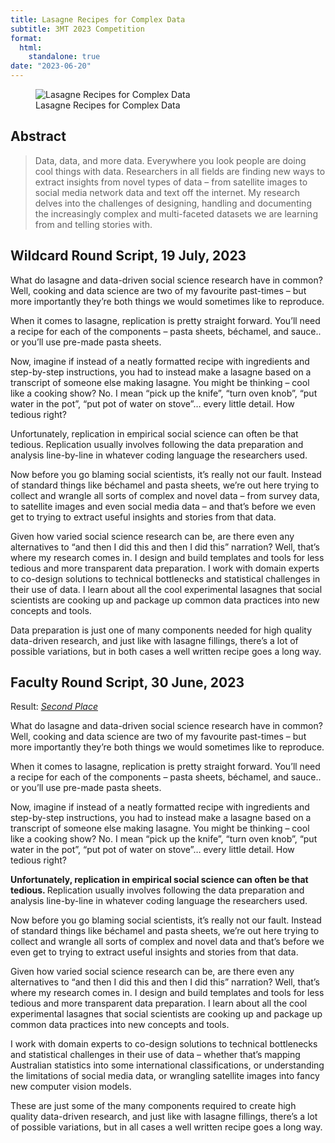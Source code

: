 ```yaml
---
title: Lasagne Recipes for Complex Data
subtitle: 3MT 2023 Competition
format:
  html:
    standalone: true
date: "2023-06-20"
---
```


![Lasagne Recipes for Complex Data](3MT-2023-lasagne-v03.png)

## Abstract

> Data, data, and more data. Everywhere you look people are doing cool things with data. Researchers in all fields are finding new ways to extract insights from novel types of data – from satellite images to social media network data and text off the internet. My research delves into the challenges of designing, handling and documenting the increasingly complex and multi-faceted datasets we are learning from and telling stories with.

## Wildcard Round Script, 19 July, 2023

What do lasagne and data-driven social science research have in common? Well, cooking and data science are two of my favourite past-times -- but more importantly they're both things we would sometimes like to reproduce.

When it comes to lasagne, replication is pretty straight forward. You'll need a recipe for each of the components -- pasta sheets, béchamel, and sauce.. or you'll use pre-made pasta sheets.

Now, imagine if instead of a neatly formatted recipe with ingredients and step-by-step instructions, you had to instead make a lasagne based on a transcript of someone else making lasagne. You might be thinking -- cool like a cooking show? No. I mean "pick up the knife", "turn oven knob", "put water in the pot", "put pot of water on stove"... every little detail. How tedious right?

Unfortunately, replication in empirical social science can often be that tedious. Replication usually involves following the data preparation and analysis line-by-line in whatever coding language the researchers used.

Now before you go blaming social scientists, it's really not our fault. Instead of standard things like béchamel and pasta sheets, we're out here trying to collect and wrangle all sorts of complex and novel data -- from survey data, to satellite images and even social media data -- and that's before we even get to trying to extract useful insights and stories from that data.

Given how varied social science research can be, are there even any alternatives to "and then I did this and then I did this" narration? Well, that's where my research comes in. I design and build templates and tools for less tedious and more transparent data preparation. I work with domain experts to co-design solutions to technical bottlenecks and statistical challenges in their use of data. I learn about all the cool experimental lasagnes that social scientists are cooking up and package up common data practices into new concepts and tools. 

Data preparation is just one of many components needed for high quality data-driven research, and just like with lasagne fillings, there's a lot of possible variations, but in both cases a well written recipe goes a long way.

## Faculty Round Script, 30 June, 2023

Result: [*Second Place*](https://www.monash.edu/business/news/2023/crimes-against-spaghetti-and-other-three-minute-tales-win-over-judges)

What do lasagne and data-driven social science research have in common? Well, cooking and data science are two of my favourite past-times -- but more importantly they're both things we would sometimes like to reproduce.

When it comes to lasagne, replication is pretty straight forward. You'll need a recipe for each of the components -- pasta sheets, béchamel, and sauce.. or you'll use pre-made pasta sheets.

Now, imagine if instead of a neatly formatted recipe with ingredients and step-by-step instructions, you had to instead make a lasagne based on a transcript of someone else making lasagne. You might be thinking -- cool like a cooking show? No. I mean "pick up the knife", "turn oven knob", "put water in the pot", "put pot of water on stove"... every little detail. How tedious right?

**Unfortunately, replication in empirical social science can often be that tedious. **Replication usually involves following the data preparation and analysis line-by-line in whatever coding language the researchers used.

Now before you go blaming social scientists, it's really not our fault. Instead of standard things like béchamel and pasta sheets, we're out here trying to collect and wrangle all sorts of complex and novel data and that's before we even get to trying to extract useful insights and stories from that data.

Given how varied social science research can be, are there even any alternatives to "and then I did this and then I did this" narration? Well, that's where my research comes in. I design and build templates and tools for less tedious and more transparent data preparation. I learn about all the cool experimental lasagnes that social scientists are cooking up and package up common data practices into new concepts and tools.

I work with domain experts to co-design solutions to technical bottlenecks and statistical challenges in their use of data -- whether that's mapping Australian statistics into some international classifications, or understanding the limitations of social media data, or wrangling satellite images into fancy new computer vision models.

These are just some of the many components required to create high quality data-driven research, and just like with lasagne fillings, there's a lot of possible variations, but in all cases a well written recipe goes a long way.